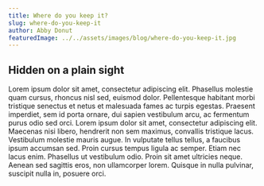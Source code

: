 ```yaml
---
title: Where do you keep it?
slug: where-do-you-keep-it
author: Abby Donut
featuredImage: ../../assets/images/blog/where-do-you-keep-it.jpg
---
```


## Hidden on a plain sight

Lorem ipsum dolor sit amet, consectetur adipiscing elit. Phasellus molestie quam cursus, rhoncus nisl sed, euismod dolor. Pellentesque habitant morbi tristique senectus et netus et malesuada fames ac turpis egestas. Praesent imperdiet, sem id porta ornare, dui sapien vestibulum arcu, ac fermentum purus odio sed orci. Lorem ipsum dolor sit amet, consectetur adipiscing elit. Maecenas nisi libero, hendrerit non sem maximus, convallis tristique lacus. Vestibulum molestie mauris augue. In vulputate tellus tellus, a faucibus ipsum accumsan sed. Proin cursus tempus ligula ac semper. Etiam nec lacus enim. Phasellus ut vestibulum odio. Proin sit amet ultricies neque. Aenean sed sagittis eros, non ullamcorper lorem. Quisque in nulla pulvinar, suscipit nulla in, posuere orci.
